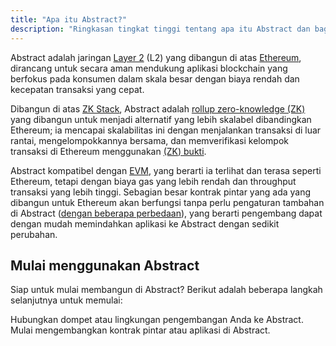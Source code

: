 ```yaml
---
title: "Apa itu Abstract?"
description: "Ringkasan tingkat tinggi tentang apa itu Abstract dan bagaimana cara kerjanya."
---
```


Abstract adalah jaringan [Layer 2](https://ethereum.org/en/layer-2/) (L2) yang dibangun di atas
[Ethereum](https://ethereum.org/en/developers/docs/), dirancang untuk secara aman mendukung aplikasi blockchain yang berfokus pada konsumen dalam skala besar dengan biaya rendah dan kecepatan transaksi yang cepat.

Dibangun di atas [ZK Stack](https://docs.zksync.io/zk-stack), Abstract adalah
[rollup zero-knowledge (ZK)](https://ethereum.org/en/developers/docs/scaling/zk-rollups/) yang dibangun untuk
menjadi alternatif yang lebih skalabel dibandingkan Ethereum; ia mencapai skalabilitas ini dengan menjalankan transaksi di luar rantai, mengelompokkannya bersama,
dan memverifikasi kelompok transaksi di Ethereum menggunakan [(ZK) bukti](https://ethereum.org/en/zero-knowledge-proofs/).

Abstract kompatibel dengan [EVM](https://ethereum.org/en/developers/docs/evm/), yang berarti ia terlihat dan terasa seperti
Ethereum, tetapi dengan biaya gas yang lebih rendah dan throughput transaksi yang lebih tinggi. Sebagian besar kontrak pintar yang ada yang dibangun untuk Ethereum akan berfungsi
tanpa perlu pengaturan tambahan di Abstract ([dengan beberapa perbedaan](/how-abstract-works/evm-differences/overview)),
yang berarti pengembang dapat dengan mudah memindahkan aplikasi ke Abstract dengan sedikit perubahan.

## Mulai menggunakan Abstract

Siap untuk mulai membangun di Abstract? Berikut adalah beberapa langkah selanjutnya untuk memulai:

<CardGroup cols={2}>
  <Card
    title="Terhubung ke Abstract"
    icon="plug"
    href="/connect-to-abstract"
  >
    Hubungkan dompet atau lingkungan pengembangan Anda ke Abstract.
  </Card>
  <Card
    title="Mulai Membangun"
    icon="rocket"
    href="/build-on-abstract/getting-started"
  >
    Mulai mengembangkan kontrak pintar atau aplikasi di Abstract.
  </Card>
</CardGroup>
